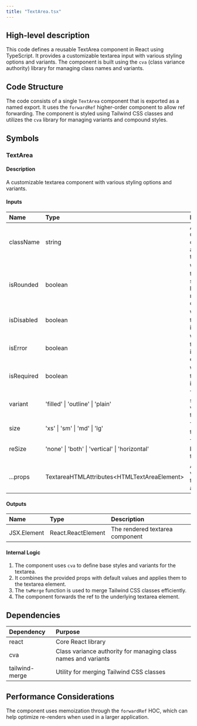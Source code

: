 ```yaml
---
title: "TextArea.tsx"
---
```


## High-level description
This code defines a reusable TextArea component in React using TypeScript. It provides a customizable textarea input with various styling options and variants. The component is built using the `cva` (class variance authority) library for managing class names and variants.

## Code Structure
The code consists of a single `TextArea` component that is exported as a named export. It uses the `forwardRef` higher-order component to allow ref forwarding. The component is styled using Tailwind CSS classes and utilizes the `cva` library for managing variants and compound styles.

## Symbols

### TextArea
#### Description
A customizable textarea component with various styling options and variants.

#### Inputs
| Name | Type | Description |
|:-----|:-----|:------------|
| className | string | Additional CSS classes to apply to the textarea |
| isRounded | boolean | Whether the textarea should have rounded corners |
| isDisabled | boolean | Whether the textarea is disabled |
| isError | boolean | Whether the textarea is in an error state |
| isRequired | boolean | Whether the textarea is required |
| variant | 'filled' \| 'outline' \| 'plain' | The visual style variant of the textarea |
| size | 'xs' \| 'sm' \| 'md' \| 'lg' | The size of the textarea |
| reSize | 'none' \| 'both' \| 'vertical' \| 'horizontal' | The resize behavior of the textarea |
| ...props | TextareaHTMLAttributes&lt;HTMLTextAreaElement&gt; | Any other valid textarea attributes |

#### Outputs
| Name | Type | Description |
|:-----|:-----|:------------|
| JSX.Element | React.ReactElement | The rendered textarea component |

#### Internal Logic
1. The component uses `cva` to define base styles and variants for the textarea.
2. It combines the provided props with default values and applies them to the textarea element.
3. The `twMerge` function is used to merge Tailwind CSS classes efficiently.
4. The component forwards the ref to the underlying textarea element.

## Dependencies
| Dependency | Purpose |
|:-----------|:--------|
| react | Core React library |
| cva | Class variance authority for managing class names and variants |
| tailwind-merge | Utility for merging Tailwind CSS classes |

## Performance Considerations
The component uses memoization through the `forwardRef` HOC, which can help optimize re-renders when used in a larger application.